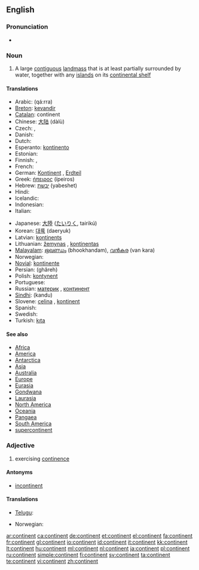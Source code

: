 {{wikipedia}}
==English==

===Pronunciation===
* {{audio|en-us-continent.ogg|Audio (US)}}

===Noun===
{{en-noun}}

# A large [[contiguous]] [[landmass]] that is at least partially surrounded by water, together with any [[island]]s on its [[continental shelf]]

====Translations====
{{trans-top|large contiguous landmass}}
* Arabic: {{ARchar|[[قارة]]}} (qá:rra) {{f}}
* [[Breton]]: [[kevandir]] {{m}}
* [[Catalan]]: continent {{m}}
* Chinese: [[大陆]] (dàlù)
* Czech: {{t-|cs|kontinent|m}}, {{t-|cs|světadíl|m}}
* Danish: {{t-|da|kontinent}}
* Dutch: {{t+|nl|continent|n}}
* Esperanto: [[kontinento]]
* Estonian: {{t-|et|maailmajagu}}
* Finnish: {{t+|fi|maanosa}}, {{t+|fi|manner}}
* French: {{t+|fr|continent|m}}
* German: [[Kontinent]] {{m}}, [[Erdteil]] {{m}}
* Greek: [[ήπειρος]] (ípeiros) {{f}}
* Hebrew: [[יבשת]] (yabeshet) {{f}}
* Hindi: {{t-|hi|महाद्वीप|sc=Deva|xs=Hindi}}
* Icelandic: {{t+|is|heimsálfa|f}}
* Indonesian: {{t+|id|benua|xs=Indonesian}}
* Italian: {{t+|it|continente|m}}
{{trans-mid}}
* Japanese: [[大陸]] ([[たいりく]], tairikú)
* Korean: [[대륙]] (daeryuk)
* Latvian: [[kontinents]] {{m}}
* Lithuanian: [[žemynas]] {{m}}, [[kontinentas]] {{m}}
* [[Malayalam]]: [[ഭൂഖണ്ഡം]] (bhookhandam), [[വന്‍കര]] (van kara)
* Norwegian: {{t-|no|kontinent|n}}
* [[Novial]]: [[kontinente]]
* Persian: {{FAchar|[[قاره]]}} (ghâreh)
* Polish: [[kontynent]] {{m}}
* Portuguese: {{t+|pt|continente|m}}
* Russian: [[материк]] {{m}}, [[континент]] {{m}}
* [[Sindhi]]: {{SDchar|[[کَنڊُ]]}} (kandu) {{m}}
* Slovene: [[celina]] {{f}}, [[kontinent]] {{m}}
* Spanish: {{t+|es|continente|m}}
* Swedish: {{t+|sv|kontinent}}
* Turkish: [[kıta]]
{{trans-bottom}}

====See also====
* [[Africa]]
* [[America]]
* [[Antarctica]]
* [[Asia]]
* [[Australia]]
* [[Europe]]
* [[Eurasia]]
* [[Gondwana]]
* [[Laurasia]]
* [[North America]]
* [[Oceania]]
* [[Pangaea]]
* [[South America]]
* [[supercontinent]]

===Adjective===
{{en-adj}}

# exercising [[continence]]

====Antonyms====
* [[incontinent]]

====Translations====
* [[Telugu]]: {{t|te|sc=Telu|ఖండము|tr=khanḍamu}}
{{trans-top|exercising continence}}
* Norwegian: {{t-|no|kontinent}}
{{trans-mid}}
{{trans-bottom}}

[[ar:continent]]
[[ca:continent]]
[[de:continent]]
[[et:continent]]
[[el:continent]]
[[fa:continent]]
[[fr:continent]]
[[gl:continent]]
[[io:continent]]
[[id:continent]]
[[it:continent]]
[[kk:continent]]
[[lt:continent]]
[[hu:continent]]
[[ml:continent]]
[[nl:continent]]
[[ja:continent]]
[[pl:continent]]
[[ru:continent]]
[[simple:continent]]
[[fi:continent]]
[[sv:continent]]
[[ta:continent]]
[[te:continent]]
[[vi:continent]]
[[zh:continent]]
